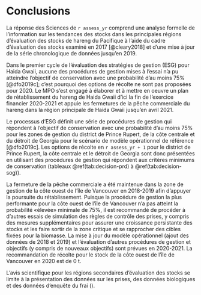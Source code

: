 # Conclusions

La réponse des Sciences de `r assess_yr` comprend une analyse formelle de l’information sur les tendances des stocks dans les principales régions d’évaluation des stocks
de hareng du Pacifique à l’aide du cadre d’évaluation des stocks examiné en 2017 [@cleary2018]
et d’une mise à jour de la série chronologique de données jusqu’en 2019.

Dans le premier cycle de l’évaluation des stratégies de gestion (ESG) pour Haida Gwaii,
aucune des procédures de gestion mises à l’essai n’a pu atteindre l’objectif de conservation avec une probabilité d’au moins 75% [@dfo2019c];
c’est pourquoi des options de récolte ne sont pas proposées pour 2020.
Le MPO s’est engagé à élaborer et à mettre en oeuvre un plan de rétablissement du hareng de Haida Gwaii d’ici la fin de l’exercice financier 2020-2021 et
appuie les fermetures de la pêche commerciale du hareng dans la région principale de Haida Gwaii jusqu’en avril 2021.

Le processus d’ESG définit une série de procédures de gestion qui répondent à l’objectif de conservation
avec une probabilité d’au moins 75% pour les zones de gestion du district de Prince Rupert, de la côte centrale et du détroit de Georgia
pour le scénario de modèle opérationnel de référence [@dfo2019c].
Les options de récolte en `r assess_yr + 1` pour le district de Prince Rupert, la côte centrale et le détroit de Georgia sont donc présentées en utilisant des procédures de gestion
qui répondent aux critères minimums de conservation (tableaux \@ref(tab:decision-prd) à \@ref(tab:decision-sog)).

La fermeture de la pêche commerciale a été maintenue dans la zone de gestion de la côte ouest de l’île de Vancouver en 2018-2019
afin d’appuyer la poursuite du rétablissement.
Puisque la procédure de gestion la plus performante pour la côte ouest de l’île de Vancouver n’a pas atteint la probabilité «élevée» minimale de 75%,
il est recommandé de procéder à d’autres essais de simulation des règles de contrôle des prises,
y compris des mesures supplémentaires pour assurer une croissance persistante des stocks
et les faire sortir de la zone critique et se rapprocher des cibles fixées pour la biomasse.
La mise à jour du modèle opérationnel (ajout des données de 2018 et 2019) et l’évaluation d’autres procédures de gestion
et objectifs (y compris de nouveaux objectifs) sont prévues en 2020-2021.
La recommandation de récolte pour le stock de la côte ouest de l’île de Vancouver en 2020 est de 0&nbsp;t.

L’avis scientifique pour les régions secondaires d’évaluation des stocks se limite à la présentation des données sur les prises,
des données biologiques et des données d’enquête du frai (\nameref{sec:app-minor}).
